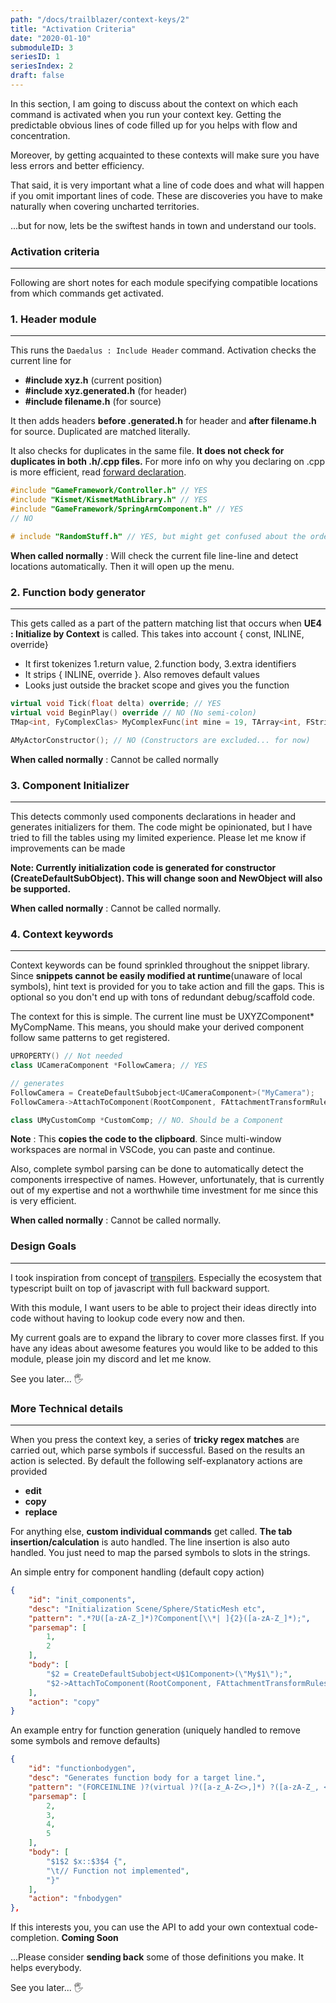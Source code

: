 ```yaml
---
path: "/docs/trailblazer/context-keys/2"
title: "Activation Criteria"
date: "2020-01-10"
submoduleID: 3
seriesID: 1
seriesIndex: 2
draft: false
---
```


In this section, I am going to discuss about the context on which each command is activated when you run your context key.
Getting the predictable obvious lines of code filled up for you helps with flow and concentration.

Moreover, by getting acquainted to these contexts will make sure you have less errors and better efficiency.

That said, it is very important what a line of code does and what will happen if you omit important lines of code.
These are discoveries you have to make naturally when covering uncharted territories.

...but for now, lets be the swiftest hands in town and understand our tools.

### Activation criteria

---

Following are short notes for each module specifying compatible locations from which commands get activated.

### 1. Header module

---

This runs the `Daedalus : Include Header` command. Activation checks the current line for 
- **#include xyz.h** (current position)
- **#include xyz.generated.h** (for header)
- **#include filename.h** (for source)

It then adds headers **before .generated.h** for header and **after filename.h** for source. Duplicated are matched literally.

It also checks for duplicates in the same file. **It does not check for duplicates in both .h/.cpp files.**
For more info on why you declaring on .cpp is more efficient, read [forward declaration](https://en.wikipedia.org/wiki/Forward_declaration).

```cpp
#include "GameFramework/Controller.h" // YES
#include "Kismet/KismetMathLibrary.h" // YES
#include "GameFramework/SpringArmComponent.h" // YES
// NO

# include "RandomStuff.h" // YES, but might get confused about the order
```

**When called normally** : Will check the current file line-line and detect locations automatically. Then it will open up the menu. 

### 2. Function body generator

---

This gets called as a part of the pattern matching list that occurs when **UE4 : Initialize by Context** is called.
This takes into account { const, INLINE, override}

- It first tokenizes 1.return value, 2.function body, 3.extra identifiers
- It strips { INLINE, override }. Also removes default values
- Looks just outside the bracket scope and gives you the function

```cpp
virtual void Tick(float delta) override; // YES
virtual void BeginPlay() override // NO (No semi-colon)
TMap<int, FyComplexClas> MyComplexFunc(int mine = 19, TArray<int, FString>) const; // YES

AMyActorConstructor(); // NO (Constructors are excluded... for now)
```

**When called normally** : Cannot be called normally

### 3. Component Initializer

---

This detects commonly used components declarations in header and generates initializers for them.
The code might be opinionated, but I have tried to fill the tables using my limited experience.
Please let me know if improvements can be made


**Note: Currently initialization code is generated for constructor (CreateDefaultSubObject). This will change soon and NewObject will also be supported.**

**When called normally** : Cannot be called normally. 

### 4. Context keywords

---

Context keywords can be found sprinkled throughout the snippet library. Since **snippets cannot be easily modified at runtime**(unaware of local symbols),
hint text is provided for you to take action and fill the gaps. This is optional so you don't end up with tons of redundant debug/scaffold code.

The context for this is simple. The current line must be UXYZComponent* MyCompName.
This means, you should make your derived component follow same patterns to get registered.

```cpp
UPROPERTY() // Not needed
class UCameraComponent *FollowCamera; // YES

// generates
FollowCamera = CreateDefaultSubobject<UCameraComponent>("MyCamera");
FollowCamera->AttachToComponent(RootComponent, FAttachmentTransformRules::KeepRelativeTransform);

class UMyCustomComp *CustomComp; // NO. Should be a Component
```
**Note** : This **copies the code to the clipboard**. Since multi-window workspaces are normal in VSCode, you can paste and continue.

Also, complete symbol parsing can be done to automatically detect the components irrespective of names. However, unfortunately,
that is currently out of my expertise and not a worthwhile time investment for me since this is very efficient.

**When called normally** : Cannot be called normally.


### Design Goals

---

I took inspiration from concept of [transpilers](https://en.wikipedia.org/wiki/Source-to-source_compiler).
Especially the ecosystem that typescript built on top of javascript with full backward support.

With this module, I want users to be able to project their ideas directly into code without having to lookup code every now and then.

My current goals are to expand the library to cover more classes first.
If you have any ideas about awesome features you would like to be added to this module,
please join my discord and let me know.

See you later... 🖐

### More Technical details

---

When you press the context key, a series of **tricky regex matches** are carried out, which parse symbols if successful.
Based on the results an action is selected. By default the following self-explanatory actions are provided

- **edit**
- **copy**
- **replace**

For anything else, **custom individual commands** get called. **The tab insertion/calculation** is auto handled.
The line insertion is also auto handled.
You just need to map the parsed symbols to slots in the strings.

An simple entry for component handling (default copy action)
```json
{
	"id": "init_components",
	"desc": "Initialization Scene/Sphere/StaticMesh etc",
	"pattern": ".*?U([a-zA-Z_]*)?Component[\\*| ]{2}([a-zA-Z_]*);",
	"parsemap": [
		1,
		2
	],
	"body": [
		"$2 = CreateDefaultSubobject<U$1Component>(\"My$1\");",
		"$2->AttachToComponent(RootComponent, FAttachmentTransformRules::KeepRelativeTransform);"
	],
	"action": "copy"
}
```

An example entry for function generation (uniquely handled to remove some symbols and remove defaults)

```json
{
	"id": "functionbodygen",
	"desc": "Generates function body for a target line.",
	"pattern": "(FORCEINLINE )?(virtual )?([a-z_A-Z<>,]*) ?([a-zA-Z_, <>(=0-9\" ]*\\))( const)?( override)?;",
	"parsemap": [
		2,
		3,
		4,
		5
	],
	"body": [
		"$1$2 $x::$3$4 {",
		"\t// Function not implemented",
		"}"
	],
	"action": "fnbodygen"
},
```

If this interests you, you can use the API to add your own contextual code-completion. **Coming Soon**


...Please consider **sending back** some of those definitions you make. It helps everybody.

See you later... 🖐